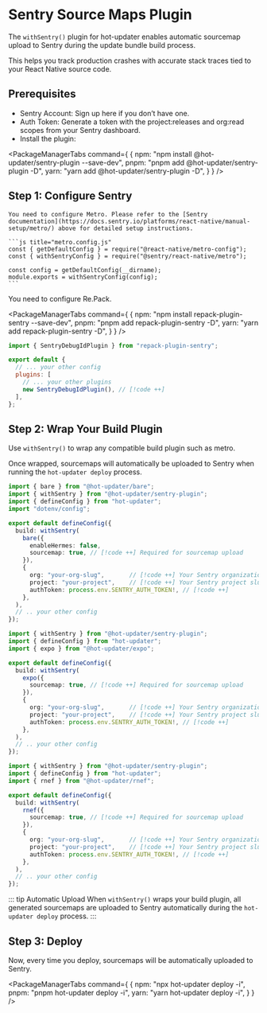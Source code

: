
# Sentry Source Maps Plugin

The `withSentry()` plugin for hot-updater enables automatic sourcemap upload to Sentry during the update bundle build process.

This helps you track production crashes with accurate stack traces tied to your React Native source code.

## Prerequisites

- Sentry Account: Sign up here if you don’t have one.
- Auth Token: Generate a token with the project:releases and org:read scopes from your Sentry dashboard.
- Install the plugin:

<PackageManagerTabs command={
  {
    npm: "npm install @hot-updater/sentry-plugin --save-dev",
    pnpm: "pnpm add @hot-updater/sentry-plugin -D",
    yarn: "yarn add @hot-updater/sentry-plugin -D",
  }
} />

## Step 1: Configure Sentry

<Tabs>
  <Tab label="Metro">
    

    You need to configure Metro. Please refer to the [Sentry documentation](https://docs.sentry.io/platforms/react-native/manual-setup/metro/) above for detailed setup instructions.

    ```js title="metro.config.js"
    const { getDefaultConfig } = require("@react-native/metro-config");
    const { withSentryConfig } = require("@sentry/react-native/metro");

    const config = getDefaultConfig(__dirname);
    module.exports = withSentryConfig(config);
    ```
  </Tab>
  <Tab label="Re.Pack">

  You need to configure Re.Pack. 

<PackageManagerTabs command={
  {
    npm: "npm install repack-plugin-sentry --save-dev",
    pnpm: "pnpm add repack-plugin-sentry -D",
    yarn: "yarn add repack-plugin-sentry -D",
  }
} />

```js title="rspack.config.mjs"
import { SentryDebugIdPlugin } from "repack-plugin-sentry";

export default {
  // ... your other config
  plugins: [
    // ... your other plugins
    new SentryDebugIdPlugin(), // [!code ++]
  ],
};
```
  </Tab>
</Tabs>



## Step 2: Wrap Your Build Plugin

Use `withSentry()` to wrap any compatible build plugin such as metro.

Once wrapped, sourcemaps will automatically be uploaded to Sentry when running the `hot-updater deploy` process.

<Tabs>
  <Tab label="Metro">

```ts title="hot-updater.config.ts"
import { bare } from "@hot-updater/bare";
import { withSentry } from "@hot-updater/sentry-plugin";
import { defineConfig } from "hot-updater";
import "dotenv/config";

export default defineConfig({
  build: withSentry(
    bare({
      enableHermes: false,
      sourcemap: true, // [!code ++] Required for sourcemap upload
    }),
    {
      org: "your-org-slug",       // [!code ++] Your Sentry organization slug
      project: "your-project",    // [!code ++] Your Sentry project slug
      authToken: process.env.SENTRY_AUTH_TOKEN!, // [!code ++]
    },
  ),
  // .. your other config
});
```
</Tab>
<Tab label="Expo">

```ts title="hot-updater.config.ts"
import { withSentry } from "@hot-updater/sentry-plugin";
import { defineConfig } from "hot-updater";
import { expo } from "@hot-updater/expo";

export default defineConfig({
  build: withSentry(
    expo({
      sourcemap: true, // [!code ++] Required for sourcemap upload
    }),
    {
      org: "your-org-slug",       // [!code ++] Your Sentry organization slug
      project: "your-project",    // [!code ++] Your Sentry project slug
      authToken: process.env.SENTRY_AUTH_TOKEN!, // [!code ++]
    },
  ),
  // .. your other config
});
```
</Tab>

<Tab label="RNEF">

```ts title="hot-updater.config.ts"
import { withSentry } from "@hot-updater/sentry-plugin";
import { defineConfig } from "hot-updater";
import { rnef } from "@hot-updater/rnef";

export default defineConfig({
  build: withSentry(
    rnef({
      sourcemap: true, // [!code ++] Required for sourcemap upload
    }),
    {
      org: "your-org-slug",       // [!code ++] Your Sentry organization slug
      project: "your-project",    // [!code ++] Your Sentry project slug
      authToken: process.env.SENTRY_AUTH_TOKEN!, // [!code ++]
    },
  ),
  // .. your other config
});
```

</Tab>

</Tabs>

::: tip Automatic Upload
When `withSentry()` wraps your build plugin, all generated sourcemaps are uploaded to Sentry automatically during the `hot-updater deploy` process.
:::

## Step 3: Deploy

Now, every time you deploy, sourcemaps will be automatically uploaded to Sentry.

<PackageManagerTabs command={
  {
    npm: "npx hot-updater deploy -i",
    pnpm: "pnpm hot-updater deploy -i",
    yarn: "yarn hot-updater deploy -i",
  }
} />
